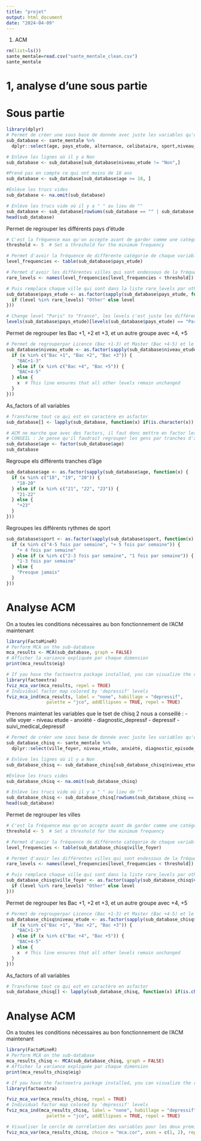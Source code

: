 ```yaml
---
title: "projet"
output: html_document
date: "2024-04-09"
---
```



1) ACM

```r
rm(list=ls())
sante_mentale=read.csv("sante_mentale_clean.csv")
sante_mentale
```

# 1, analyse d'une sous partie
# Sous partie

```r
library(dplyr)
# Permet de créer une sous base de donnée avec juste les variables qu'on veut
sub_database <- sante_mentale %>% 
  dplyr::select(age, pays_etude, alternance, celibataire, sport,niveau_etude, depressif)

# Enlève les lignes où il y a Non
sub_database <- sub_database[sub_database$niveau_etude != "Non",]

#Prend pas en compte ce qui ont moins de 18 ans
sub_database <- sub_database[sub_database$age >= 18, ]

#Enlève les trucs vides
sub_database <- na.omit(sub_database)

# Enlève les trucs vide où il y a " " au lieu de ""
sub_database <- sub_database[rowSums(sub_database == "" | sub_database == " ") == 0, ]
head(sub_database)
```

Permet de regrouper les différents pays d'étude
```r
# C'est la fréquence max qu'on accepte avant de garder comme une catégorie
threshold <- 5  # Set a threshold for the minimum frequency

# Permet d'avoir la fréquence de différente catégorie de chaque variable de la subdatabase
level_frequencies <- table(sub_database$pays_etude)

# Permet d'avoir les différentes villes qui sont endessous de la fréquence qu'on a mis
rare_levels <- names(level_frequencies[level_frequencies < threshold])

# Puis remplace chaque ville qui sont dans la liste rare_levels par other dansla subdatabase
sub_database$pays_etude <- as.factor(sapply(sub_database$pays_etude, function(level) {
  if (level %in% rare_levels) "Other" else level
}))

# Change level "Paris" to "France", les levels c'est juste les différentes catégories. Chaque levels correspond à une catégorie
levels(sub_database$pays_etude)[levels(sub_database$pays_etude) == "Paris"] <- "France"
```



Permet de regrouper les Bac +1, +2 et +3, et un autre groupe avec +4, +5
```r

# Permet de regrouperpar Licence (Bac +1-3) et Master (Bac +4-5) et le reste, comme ça on a moins de catégorie derrière, ça va aider pour l'acm, l'acf etc 
sub_database$niveau_etude <- as.factor(sapply(sub_database$niveau_etude, function(x) {
  if (x %in% c("Bac +1", "Bac +2", "Bac +3")) {
    "BAC+1-3"
  } else if (x %in% c("Bac +4", "Bac +5")) {
    "BAC+4-5"
  } else {
    x  # This line ensures that all other levels remain unchanged
  }
}))
```


As_factors of all variables
```r
# Transforme tout ce qui est en caractère en asfactor
sub_database[] <- lapply(sub_database, function(x) if(is.character(x)) factor(x) else x)

# ACM ne marche que avec des factors, il faut donc mettre en factor les âges aussi
# CONSEIL : Je pense qu'il faudrait regrouper les gens par tranches d'âge aussi
sub_database$age <- factor(sub_database$age)
sub_database
```


Regroupe els différents tranches d'âge
```r
sub_database$age <- as.factor(sapply(sub_database$age, function(x) {
  if (x %in% c("18", "19", "20")) {
    "18-20"
  } else if (x %in% c("21", "22", "23")) {
    "21-22"
  } else {
    "+23"
  }
}))
```


Regroupes les différents rythmes de sport 
```r
sub_database$sport <- as.factor(sapply(sub_database$sport, function(x) {
  if (x %in% c("4-5 fois par semaine", "+ 5 fois par semaine")) {
    "+ 4 fois par semaine"
  } else if (x %in% c("2-3 fois par semaine", "1 fois par semaine")) {
    "1-3 fois par semaine"
  } else {
    "Presque jamais"
  }
}))
```





# Analyse ACM
On a toutes les conditions nécessaires au bon fonctionnement de l'ACM maintenant
```r
library(FactoMineR)
# Perform MCA on the sub-database
mca_results <- MCA(sub_database, graph = FALSE)
# Afficher la variance expliquée par chaque dimension
print(mca_results$eig)

```

```r
# If you have the factoextra package installed, you can visualize the results:
library(factoextra)
fviz_mca_var(mca_results, repel = TRUE)
# Individual factor map colored by 'depressif' levels
fviz_mca_ind(mca_results, label = "none", habillage = "depressif", 
               palette = "jco", addEllipses = TRUE, repel = TRUE)
```




Prenons maintenat les variables que le tset de chisq 2 nous a conseillé : 
- ville voyer
- niveau etude
- anxiété
- diagnostic_depressf
- depressif
- suivi_medical_depressif
```r
# Permet de créer une sous base de donnée avec juste les variables qu'on veut
sub_database_chisq <- sante_mentale %>% 
  dplyr::select(ville_foyer, niveau_etude, anxiété, diagnostic_episode_depressif, depressif,suivi_medicale_depressif, alcool, Conflits.Familiaux, tiers_temps, suivi_psycho)

# Enlève les lignes où il y a Non
sub_database_chisq <- sub_database_chisq[sub_database_chisq$niveau_etude != "Non",]

#Enlève les trucs vides
sub_database_chisq <- na.omit(sub_database_chisq)

# Enlève les trucs vide où il y a " " au lieu de ""
sub_database_chisq <- sub_database_chisq[rowSums(sub_database_chisq == "" | sub_database_chisq == " ") == 0, ]
head(sub_database)
```


Permet de regrouper les villes
```r
# C'est la fréquence max qu'on accepte avant de garder comme une catégorie
threshold <- 5  # Set a threshold for the minimum frequency

# Permet d'avoir la fréquence de différente catégorie de chaque variable de la subdatabase
level_frequencies <- table(sub_database_chisq$ville_foyer)

# Permet d'avoir les différentes villes qui sont endessous de la fréquence qu'on a mis
rare_levels <- names(level_frequencies[level_frequencies < threshold])

# Puis remplace chaque ville qui sont dans la liste rare_levels par other dansla subdatabase
sub_database_chisq$ville_foyer <- as.factor(sapply(sub_database_chisq$ville_foyer, function(level) {
  if (level %in% rare_levels) "Other" else level
}))
```


Permet de regrouper les Bac +1, +2 et +3, et un autre groupe avec +4, +5
```r

# Permet de regrouperpar Licence (Bac +1-3) et Master (Bac +4-5) et le reste, comme ça on a moins de catégorie derrière, ça va aider pour l'acm, l'acf etc 
sub_database_chisq$niveau_etude <- as.factor(sapply(sub_database_chisq$niveau_etude, function(x) {
  if (x %in% c("Bac +1", "Bac +2", "Bac +3")) {
    "BAC+1-3"
  } else if (x %in% c("Bac +4", "Bac +5")) {
    "BAC+4-5"
  } else {
    x  # This line ensures that all other levels remain unchanged
  }
}))
```


As_factors of all variables
```r
# Transforme tout ce qui est en caractère en asfactor
sub_database_chisq[] <- lapply(sub_database_chisq, function(x) if(is.character(x)) factor(x) else x)
```




# Analyse ACM
On a toutes les conditions nécessaires au bon fonctionnement de l'ACM maintenant
```r
library(FactoMineR)
# Perform MCA on the sub-database
mca_results_chisq <- MCA(sub_database_chisq, graph = FALSE)
# Afficher la variance expliquée par chaque dimension
print(mca_results_chisq$eig)

```

```r
# If you have the factoextra package installed, you can visualize the results:
library(factoextra)

fviz_mca_var(mca_results_chisq, repel = TRUE)
# Individual factor map colored by 'depressif' levels
fviz_mca_ind(mca_results_chisq, label = "none", habillage = "depressif", 
               palette = "jco", addEllipses = TRUE, repel = TRUE)

# Visualiser le cercle de corrélation des variables pour les deux premières dimensions
fviz_mca_var(mca_results_chisq, choice = "mca.cor", axes = c(1, 2), repel = TRUE)

```